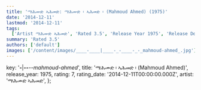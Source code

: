```yaml
---
title: 'ማሕሙድ ኣሕመድ: ማሕሙድ ፡ ኣሕመድ ፡ (Mahmoud Ahmed) (1975)'
date: '2014-12-11'
lastmod: '2014-12-11'
tags:
  ['Artist ማሕሙድ ኣሕመድ', 'Rated 3.5', 'Release Year 1975', 'Release Decade 1970']
summary: 'Rated 3.5'
authors: ['default']
images: ['/content/images/____-____|____-_-____-_-_mahmoud-ahmed_.jpg']
---
```


  key: '____-____|____-_-____-_-_mahmoud-ahmed_',
  title: 'ማሕሙድ ፡ ኣሕመድ ፡ (Mahmoud Ahmed)',
  release_year: 1975,
  rating: 7,
  rating_date: '2014-12-11T00:00:00.000Z',
  artist: 'ማሕሙድ ኣሕመድ',
};

<MusicRating data={data} />
